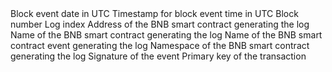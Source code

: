 <ParamField path="block_date">
Block event date in UTC
</ParamField>
<ParamField path="block_time">
Timestamp for block event time in UTC
</ParamField>
<ParamField path="block_number">
Block number
</ParamField>
<ParamField path="index">
Log index
</ParamField>
<ParamField path="contract_address">
Address of the BNB smart contract generating the log
</ParamField>
<ParamField path="contract_name">
Name of the BNB smart contract generating the log
</ParamField>
<ParamField path="event_name">
Name of the BNB smart contract event generating the log
</ParamField>
<ParamField path="namespace">
Namespace of the BNB smart contract generating the log
</ParamField>
<ParamField path="signature">
Signature of the event
</ParamField>
<ParamField path="tx_hash">
Primary key of the transaction
</ParamField>
